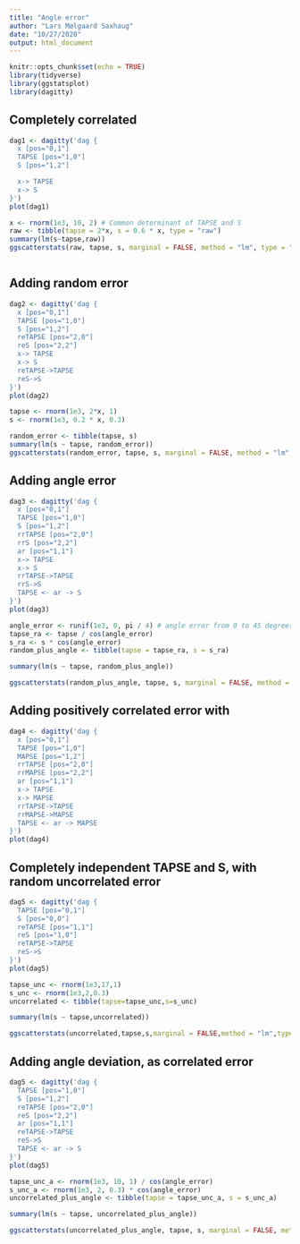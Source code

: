 ```yaml
---
title: "Angle error"
author: "Lars Mølgaard Saxhaug"
date: "10/27/2020"
output: html_document
---
```


```r
knitr::opts_chunk$set(echo = TRUE)
library(tidyverse)
library(ggstatsplot)
library(dagitty)
```

## Completely correlated 
```r
dag1 <- dagitty('dag {
  x [pos="0,1"]
  TAPSE [pos="1,0"]
  S [pos="1,2"]

  x-> TAPSE
  x-> S
}')
plot(dag1)
```


```r

x <- rnorm(1e3, 10, 2) # Common determinant of TAPSE and S
raw <- tibble(tapse = 2*x, s = 0.6 * x, type = "raw")
summary(lm(s~tapse,raw))
ggscatterstats(raw, tapse, s, marginal = FALSE, method = "lm", type = "parametric", bf.message = FALSE)



```

## Adding random error
```r
dag2 <- dagitty('dag {
  x [pos="0,1"]
  TAPSE [pos="1,0"]
  S [pos="1,2"]
  reTAPSE [pos="2,0"]
  reS [pos="2,2"]
  x-> TAPSE
  x-> S
  reTAPSE->TAPSE
  reS->S
}')
plot(dag2)
```


```r
tapse <- rnorm(1e3, 2*x, 1)
s <- rnorm(1e3, 0.2 * x, 0.3)

random_error <- tibble(tapse, s)
summary(lm(s ~ tapse, random_error))
ggscatterstats(random_error, tapse, s, marginal = FALSE, method = "lm", type = "parametric", bf.message = FALSE)
```

## Adding angle error
```r
dag3 <- dagitty('dag {
  x [pos="0,1"]
  TAPSE [pos="1,0"]
  S [pos="1,2"]
  rrTAPSE [pos="2,0"]
  rrS [pos="2,2"]
  ar [pos="1,1"]
  x-> TAPSE
  x-> S
  rrTAPSE->TAPSE
  rrS->S
  TAPSE <- ar -> S
}')
plot(dag3)
```


```r
angle_error <- runif(1e3, 0, pi / 4) # angle error from 0 to 45 degrees,
tapse_ra <- tapse / cos(angle_error)
s_ra <- s * cos(angle_error)
random_plus_angle <- tibble(tapse = tapse_ra, s = s_ra)

summary(lm(s ~ tapse, random_plus_angle))
```


```r
ggscatterstats(random_plus_angle, tapse, s, marginal = FALSE, method = "lm", type = "parametric", bf.message = FALSE)
```

## Adding positively correlated error with
```r
dag4 <- dagitty('dag {
  x [pos="0,1"]
  TAPSE [pos="1,0"]
  MAPSE [pos="1,2"]
  rrTAPSE [pos="2,0"]
  rrMAPSE [pos="2,2"]
  ar [pos="1,1"]
  x-> TAPSE
  x-> MAPSE
  rrTAPSE->TAPSE
  rrMAPSE->MAPSE
  TAPSE <- ar -> MAPSE
}')
plot(dag4)
```


## Completely independent TAPSE and S, with random uncorrelated error
```r
dag5 <- dagitty('dag {
  TAPSE [pos="0,1"]
  S [pos="0,0"]
  reTAPSE [pos="1,1"]
  reS [pos="1,0"]
  reTAPSE->TAPSE
  reS->S
}')
plot(dag5)
```


```r
tapse_unc <- rnorm(1e3,17,1)
s_unc <- rnorm(1e3,2,0.3)
uncorrelated <- tibble(tapse=tapse_unc,s=s_unc)

summary(lm(s ~ tapse,uncorrelated))
```


```r
ggscatterstats(uncorrelated,tapse,s,marginal = FALSE,method = "lm",type = "parametric",bf.message = FALSE)


```

## Adding angle deviation, as correlated error
```r
dag5 <- dagitty('dag {
  TAPSE [pos="1,0"]
  S [pos="1,2"]
  reTAPSE [pos="2,0"]
  reS [pos="2,2"]
  ar [pos="1,1"]
  reTAPSE->TAPSE
  reS->S
  TAPSE <- ar -> S
}')
plot(dag5)
```


```r
tapse_unc_a <- rnorm(1e3, 10, 1) / cos(angle_error)
s_unc_a <- rnorm(1e3, 2, 0.3) * cos(angle_error)
uncorrelated_plus_angle <- tibble(tapse = tapse_unc_a, s = s_unc_a)

summary(lm(s ~ tapse, uncorrelated_plus_angle))

ggscatterstats(uncorrelated_plus_angle, tapse, s, marginal = FALSE, method = "lm", type = "parametric", bf.message = FALSE)
```


